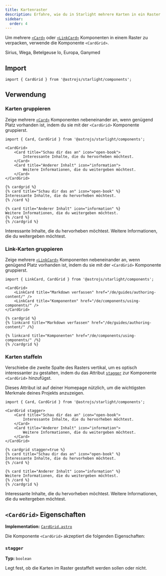 ```yaml
---
title: Kartenraster
description: Erfahre, wie du in Starlight mehrere Karten in ein Raster packen kannst.
sidebar:
  order: 4
---
```



Um mehrere [`<Card>`](/de/components/cards/) oder [`<LinkCard>`](/de/components/link-cards/) Komponenten in einem Raster zu verpacken, verwende die Komponente `<CardGrid>`.


<Preview>

<CardGrid slot="preview">
	<Card title="Sterne" icon="star">
		Sirius, Wega, Betelgeuse
	</Card>
	<Card title="Monde" icon="moon">
		Io, Europa, Ganymed
	</Card>
</CardGrid>

</Preview>

## Import

```tsx
import { CardGrid } from '@astrojs/starlight/components';
```

## Verwendung

### Karten gruppieren

Zeige mehrere [`<Card>`](/de/components/cards/) Komponenten nebeneinander an, wenn genügend Platz vorhanden ist, indem du sie mit der `<CardGrid>` Komponente gruppierst.

<Preview>

```mdx {3,10}
import { Card, CardGrid } from '@astrojs/starlight/components';

<CardGrid>
	<Card title="Schau dir das an" icon="open-book">
		Interessante Inhalte, die du hervorheben möchtest.
	</Card>
	<Card title="Anderer Inhalt" icon="information">
		Weitere Informationen, die du weitergeben möchtest.
	</Card>
</CardGrid>
```

<Fragment slot="markdoc">

```markdoc {1,9}
{% cardgrid %}
{% card title="Schau dir das an" icon="open-book" %}
Interessante Inhalte, die du hervorheben möchtest.
{% /card %}

{% card title="Anderer Inhalt" icon="information" %}
Weitere Informationen, die du weitergeben möchtest.
{% /card %}
{% /cardgrid %}
```

</Fragment>

<CardGrid slot="preview">
	<Card title="Schau dir das an" icon="open-book">
		Interessante Inhalte, die du hervorheben möchtest.
	</Card>
	<Card title="Anderer Inhalt" icon="information">
		Weitere Informationen, die du weitergeben möchtest.
	</Card>
</CardGrid>

</Preview>

### Link-Karten gruppieren

Zeige mehrere [`<LinkCard>`](/de/components/link-cards/) Komponenten nebeneinander an, wenn genügend Platz vorhanden ist, indem du sie mit der `<CardGrid>` Komponente gruppierst.

<Preview>

```mdx {3,6}
import { LinkCard, CardGrid } from '@astrojs/starlight/components';

<CardGrid>
	<LinkCard title="Markdown verfassen" href="/de/guides/authoring-content/" />
	<LinkCard title="Komponenten" href="/de/components/using-components/" />
</CardGrid>
```

<Fragment slot="markdoc">

```markdoc {1,5}
{% cardgrid %}
{% linkcard title="Markdown verfassen" href="/de/guides/authoring-content/" /%}

{% linkcard title="Komponenten" href="/de/components/using-components/" /%}
{% /cardgrid %}
```

</Fragment>

<CardGrid slot="preview">
	<LinkCard title="Markdown verfassen" href="/de/guides/authoring-content/" />
	<LinkCard title="Komponenten" href="/de/components/using-components/" />
</CardGrid>

</Preview>

### Karten staffeln

Verschiebe die zweite Spalte des Rasters vertikal, um es optisch interessanter zu gestalten, indem du das Attribut [`stagger`](#stagger) zur Komponente `<CardGrid>` hinzufügst.

Dieses Attribut ist auf deiner Homepage nützlich, um die wichtigsten Merkmale deines Projekts anzuzeigen.

<Preview>

```mdx "stagger"
import { Card, CardGrid } from '@astrojs/starlight/components';

<CardGrid stagger>
	<Card title="Schau dir das an" icon="open-book">
		Interessante Inhalte, die du hervorheben möchtest.
	</Card>
	<Card title="Anderer Inhalt" icon="information">
		Weitere Informationen, die du weitergeben möchtest.
	</Card>
</CardGrid>
```

<Fragment slot="markdoc">

```markdoc "stagger=true"
{% cardgrid stagger=true %}
{% card title="Schau dir das an" icon="open-book" %}
Interessante Inhalte, die du hervorheben möchtest.
{% /card %}

{% card title="Anderer Inhalt" icon="information" %}
Weitere Informationen, die du weitergeben möchtest.
{% /card %}
{% /cardgrid %}
```

</Fragment>

<CardGrid slot="preview" stagger>
	<Card title="Schau dir das an" icon="open-book">
		Interessante Inhalte, die du hervorheben möchtest.
	</Card>
	<Card title="Anderer Inhalt" icon="information">
		Weitere Informationen, die du weitergeben möchtest.
	</Card>
</CardGrid>

</Preview>

## `<CardGrid>` Eigenschaften

**Implementation:** [`CardGrid.astro`](https://github.com/withastro/starlight/blob/main/packages/starlight/user-components/CardGrid.astro)

Die Komponente `<CardGrid>` akzeptiert die folgenden Eigenschaften:

### `stagger`

**Typ:** `boolean`

Legt fest, ob die Karten im Raster gestaffelt werden sollen oder nicht.
